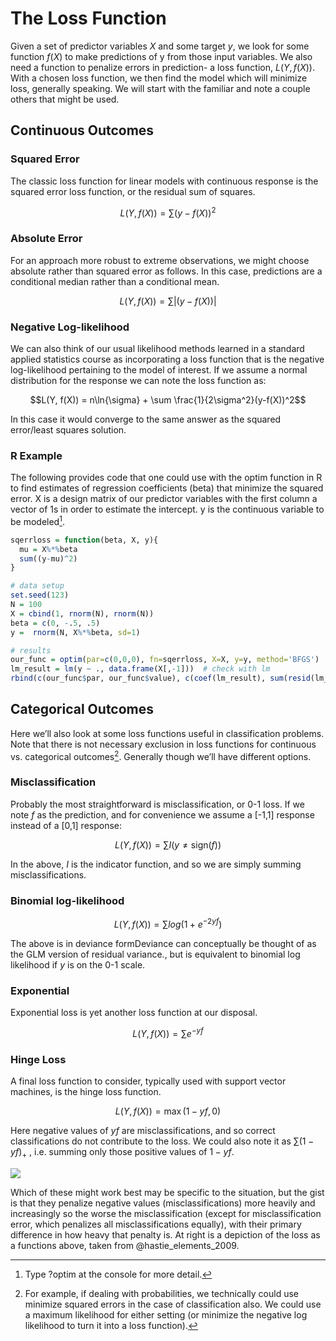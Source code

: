 # The Loss Function


<span class="newthought">Given a set of predictor variables</span> $X$ and some target $y$, we look for some function $f(X)$ to make predictions of y from those input variables.  We also need a function to penalize errors in prediction- a <span class="emph">loss function</span>, $L(Y, f(X))$.  With a chosen loss function, we then find the model which will minimize loss, generally speaking.  We will start with the familiar and note a couple others that might be used.

## Continuous Outcomes

### Squared Error

The classic loss function for linear models with continuous response is the squared error loss function, or the residual sum of squares.


$$L(Y, f(X)) = \sum(y-f(X))^2$$


### Absolute Error
For an approach more robust to extreme observations, we might choose absolute rather than squared error as follows.  In this case, predictions are a conditional median rather than a conditional mean.


$$L(Y, f(X)) = \sum|(y-f(X))|$$

### Negative Log-likelihood
We can also think of our usual likelihood methods learned in a standard applied statistics course as incorporating a loss function that is the negative log-likelihood pertaining to the model of interest.  If we assume a normal distribution for the response we can note the loss function as:


$$L(Y, f(X)) = n\ln{\sigma} + \sum \frac{1}{2\sigma^2}(y-f(X))^2$$

In this case it would converge to the same answer as the squared error/least squares solution.


### R Example

The following provides code that one could use with the <span class="func">optim</span> function in R to find estimates of regression coefficients (beta) that minimize the squared error.  X is a design matrix of our predictor variables with the first column a vector of 1s in order to estimate the intercept.  y is the continuous variable to be modeled[^optimfunc].


```r
sqerrloss = function(beta, X, y){
  mu = X%*%beta
  sum((y-mu)^2)
}

# data setup
set.seed(123)
N = 100
X = cbind(1, rnorm(N), rnorm(N))
beta = c(0, -.5, .5)
y =  rnorm(N, X%*%beta, sd=1)

# results
our_func = optim(par=c(0,0,0), fn=sqerrloss, X=X, y=y, method='BFGS')
lm_result = lm(y ~ ., data.frame(X[,-1]))  # check with lm 
rbind(c(our_func$par, our_func$value), c(coef(lm_result), sum(resid(lm_result)^2)))
```


## Categorical Outcomes

Here we'll also look at some loss functions useful in classification problems. Note that there is not necessary exclusion in loss functions for continuous vs. categorical outcomes[^catregloss]. Generally though we'll have different options.

### Misclassification

Probably the most straightforward is misclassification, or 0-1 loss.  If we note $f$ as the prediction, and for convenience we assume a [-1,1] response instead of a [0,1] response:


$$L(Y, f(X)) = \sum I(y\neq \mathrm{sign}(f))$$

In the above, $I$ is the indicator function, and so we are simply summing misclassifications.


### Binomial log-likelihood


$$L(Y, f(X)) = \sum log(1 + e^{-2yf})$$

The above is in deviance form<span class="marginnote">Deviance can conceptually be thought of as the GLM version of residual variance.</span>, but is equivalent to binomial log likelihood if $y$ is on the 0-1 scale.

### Exponential

Exponential loss is yet another loss function at our disposal.


$$L(Y, f(X)) = \sum e^{-yf}$$

### Hinge Loss

A final loss function to consider, typically used with support vector machines, is the hinge loss function.

$$L(Y, f(X)) = \max(1-yf, 0)$$

Here negative values of $yf$ are misclassifications, and so correct classifications do not contribute to the loss.  We could also note it as $\sum (1-yf)_+$ , i.e. summing only those positive values of $1-yf$.

<span class="marginnote"><img src="img/lossfuncs.png" style="display:block; margin: 0 auto;"></span>

Which of these might work best may be specific to the situation, but the gist is that they penalize negative values (misclassifications) more heavily and increasingly so the worse the misclassification (except for misclassification error, which penalizes all misclassifications equally), with their primary difference in how heavy that penalty is.  At right is a depiction of the loss as a functions above, taken from @hastie_elements_2009.



[^optimfunc]: Type ?optim at the console for more detail.

[^catregloss]: For example, if dealing with probabilities, we technically could use minimize squared errors in the case of classification also.  We could use a maximum likelihood for either setting (or minimize the negative log likelihood to turn it into a loss function).